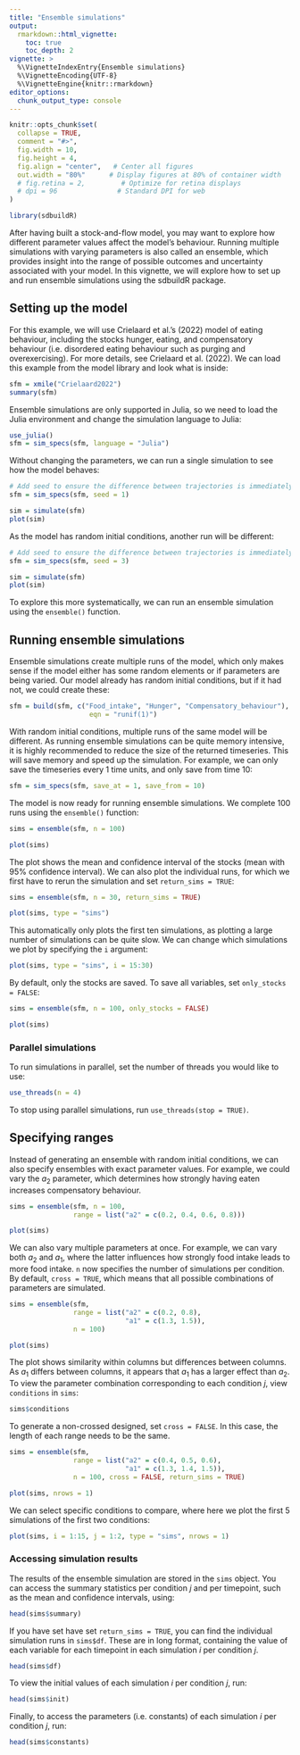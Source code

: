 ```yaml
---
title: "Ensemble simulations"
output: 
  rmarkdown::html_vignette:
    toc: true
    toc_depth: 2
vignette: >
  %\VignetteIndexEntry{Ensemble simulations}
  %\VignetteEncoding{UTF-8}
  %\VignetteEngine{knitr::rmarkdown}
editor_options: 
  chunk_output_type: console
---
```


```r
knitr::opts_chunk$set(
  collapse = TRUE,
  comment = "#>",
  fig.width = 10,          
  fig.height = 4,       
  fig.align = "center",   # Center all figures
  out.width = "80%"      # Display figures at 80% of container width
  # fig.retina = 2,         # Optimize for retina displays
  # dpi = 96               # Standard DPI for web
)
```

```r
library(sdbuildR)
```

After having built a stock-and-flow model, you may want to explore how different parameter values affect the model's behaviour. Running multiple simulations with varying parameters is also called an ensemble, which provides insight into the range of possible outcomes and uncertainty associated with your model. In this vignette, we will explore how to set up and run ensemble simulations using the sdbuildR package. 

## Setting up the model

For this example, we will use Crielaard et al.'s (2022) model of eating behaviour, including the stocks hunger, eating, and compensatory behaviour (i.e. disordered eating behaviour such as purging and overexercising). For more details, see Crielaard et al. (2022). We can load this example from the model library and look what is inside:

```r
sfm = xmile("Crielaard2022")
summary(sfm)
```

Ensemble simulations are only supported in Julia, so we need to load the Julia environment and change the simulation language to Julia:

```r
use_julia()
sfm = sim_specs(sfm, language = "Julia")
```

Without changing the parameters, we can run a single simulation to see how the model behaves:

```r
# Add seed to ensure the difference between trajectories is immediately visible
sfm = sim_specs(sfm, seed = 1)
```

```r
sim = simulate(sfm)
plot(sim)
```

As the model has random initial conditions, another run will be different:

```r
# Add seed to ensure the difference between trajectories is immediately visible
sfm = sim_specs(sfm, seed = 3)
```

```r
sim = simulate(sfm)
plot(sim)
```

To explore this more systematically, we can run an ensemble simulation using the `ensemble()` function. 

## Running ensemble simulations

Ensemble simulations create multiple runs of the model, which only makes sense if the model either has some random elements or if parameters are being varied. Our model already has random initial conditions, but if it had not, we could create these:

```r
sfm = build(sfm, c("Food_intake", "Hunger", "Compensatory_behaviour"),
                    eqn = "runif(1)")
```

With random initial conditions, multiple runs of the same model will be different. As running ensemble simulations can be quite memory intensive, it is highly recommended to reduce the size of the returned timeseries. This will save memory and speed up the simulation. For example, we can only save the timeseries every 1 time units, and only save from time 10:

```r
sfm = sim_specs(sfm, save_at = 1, save_from = 10)
```

The model is now ready for running ensemble simulations. We complete 100 runs using the `ensemble()` function:

```r
sims = ensemble(sfm, n = 100)
```

```r
plot(sims)
```

The plot shows the mean and confidence interval of the stocks (mean with 95% confidence interval). We can also plot the individual runs, for which we first have to rerun the simulation and set `return_sims = TRUE`:

```r
sims = ensemble(sfm, n = 30, return_sims = TRUE)
```


```r
plot(sims, type = "sims")
```

This automatically only plots the first ten simulations, as plotting a large number of simulations can be quite slow. We can change which simulations we plot by specifying the `i` argument:


```r
plot(sims, type = "sims", i = 15:30)
```

By default, only the stocks are saved. To save all variables, set `only_stocks = FALSE`:

```r
sims = ensemble(sfm, n = 100, only_stocks = FALSE)
```

```r
plot(sims)
```

### Parallel simulations

To run simulations in parallel, set the number of threads you would like to use:

```r
use_threads(n = 4)
```

To stop using parallel simulations, run `use_threads(stop = TRUE)`.

## Specifying ranges

Instead of generating an ensemble with random initial conditions, we can also specify ensembles with exact parameter values. For example, we could vary the $a_2$ parameter, which determines how strongly having eaten increases compensatory behaviour.

```r
sims = ensemble(sfm, n = 100,
                range = list("a2" = c(0.2, 0.4, 0.6, 0.8)))
```


```r
plot(sims)
```

We can also vary multiple parameters at once. For example, we can vary both $a_2$ and $a_1$, where the latter influences how strongly food intake leads to more food intake. `n` now specifies the number of simulations per condition. By default, `cross = TRUE`, which means that all possible combinations of parameters are simulated.

```r
sims = ensemble(sfm, 
                range = list("a2" = c(0.2, 0.8),
                             "a1" = c(1.3, 1.5)), 
                n = 100)
```

```r
plot(sims)
```

The plot shows similarity within columns but differences between columns. As $a_1$ differs between columns, it appears that $a_1$ has a larger effect than $a_2$. To view the parameter combination corresponding to each condition $j$, view `conditions` in `sims`: 

```r
sims$conditions
```

To generate a non-crossed designed, set `cross = FALSE`. In this case, the length of each range needs to be the same.

```r
sims = ensemble(sfm, 
                range = list("a2" = c(0.4, 0.5, 0.6),
                             "a1" = c(1.3, 1.4, 1.5)), 
                n = 100, cross = FALSE, return_sims = TRUE)
```

```r
plot(sims, nrows = 1)
```

We can select specific conditions to compare, where here we plot the first 5 simulations of the first two conditions:

```r
plot(sims, i = 1:15, j = 1:2, type = "sims", nrows = 1)
```

### Accessing simulation results

The results of the ensemble simulation are stored in the `sims` object. You can access the summary statistics per condition $j$ and per timepoint, such as the mean and confidence intervals, using:

```r
head(sims$summary)
```

If you have set have set `return_sims = TRUE`, you can find the individual simulation runs in `sims$df`. These are in long format, containing the value of each variable for each timepoint in each simulation $i$ per condition $j$. 

```r
head(sims$df)
```

To view the initial values of each simulation $i$ per condition $j$, run:

```r
head(sims$init)
```

Finally, to access the parameters (i.e. constants) of each simulation $i$ per condition $j$, run:

```r
head(sims$constants)
```
